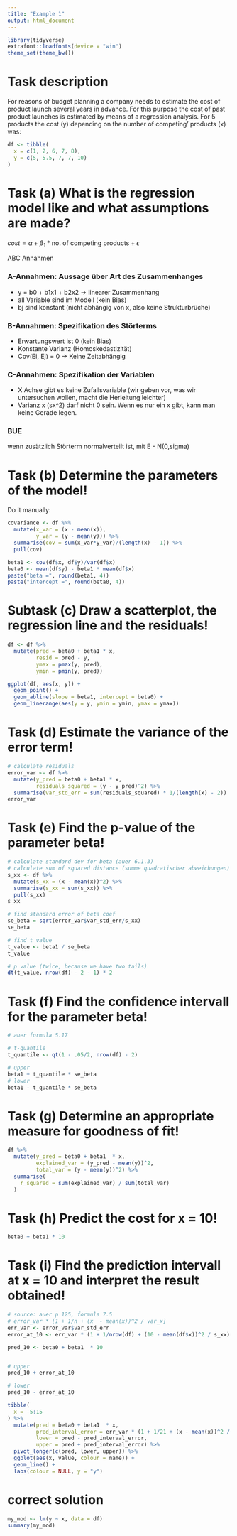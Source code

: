 ```yaml
---
title: "Example 1"
output: html_document
---
```


```r
library(tidyverse)
extrafont::loadfonts(device = "win")
theme_set(theme_bw())
```

# Task description
For reasons of budget planning a company needs to estimate the cost of product launch several
years in advance. For this purpose the cost of past product launches is estimated by means of a
regression analysis. For 5 products the cost (y) depending on the number of competing’ products
(x) was:


```r

df <- tibble(
  x = c(1, 2, 6, 7, 8),
  y = c(5, 5.5, 7, 7, 10)
)
```

# Task (a) What is the regression model like and what assumptions are made?

$cost = \alpha + \beta_1*\text{no. of competing products} + \epsilon$

ABC Annahmen 

### A-Annahmen: Aussage über Art des Zusammenhanges

- y = b0 + b1x1 + b2x2 -> linearer Zusammenhang
- all Variable sind im Modell (kein Bias)
- bj sind konstant (nicht abhängig von x, also keine Strukturbrüche)

### B-Annahmen: Spezifikation des Störterms 

- Erwartungswert ist 0 (kein Bias)
- Konstante Varianz (Homoskedastizität)
- Cov(Ei, Ej) = 0 -> Keine Zeitabhängig


### C-Annahmen: Spezifikation der Variablen

- X Achse gibt es keine Zufallsvariable (wir geben vor, was wir untersuchen wollen, macht die Herleitung leichter) 
- Varianz x (sx^2) darf nicht 0 sein. Wenn es nur ein x gibt, kann man keine Gerade legen.


### BUE 
wenn zusätzlich Störterm normalverteilt ist, mit E - N(0,sigma)




# Task (b) Determine the parameters of the model!




Do it manually:
```r
covariance <- df %>% 
  mutate(x_var = (x - mean(x)),
         y_var = (y - mean(y))) %>% 
  summarise(cov = sum(x_var*y_var)/(length(x) - 1)) %>% 
  pull(cov)

beta1 <- cov(df$x, df$y)/var(df$x)
beta0 <- mean(df$y) - beta1 * mean(df$x)
paste("beta =", round(beta1, 4))
paste("intercept =", round(beta0, 4))

```




# Subtask (c) Draw a scatterplot, the regression line and the residuals!

```r
df <- df %>% 
  mutate(pred = beta0 + beta1 * x,
         resid = pred - y,
         ymax = pmax(y, pred),
         ymin = pmin(y, pred))

ggplot(df, aes(x, y)) + 
  geom_point() +
  geom_abline(slope = beta1, intercept = beta0) +
  geom_linerange(aes(y = y, ymin = ymin, ymax = ymax))
```


# Task (d) Estimate the variance of the error term!
```r
# calculate residuals
error_var <- df %>% 
  mutate(y_pred = beta0 + beta1 * x,
         residuals_squared = (y - y_pred)^2) %>% 
  summarise(var_std_err = sum(residuals_squared) * 1/(length(x) - 2))
error_var
```



# Task (e) Find the p-value of the parameter beta!
```r
# calculate standard dev for beta (auer 6.1.3)
# calculate sum of squared distance (summe quadratischer abweichungen)
s_xx <- df %>% 
  mutate(s_xx = (x - mean(x))^2) %>% 
  summarise(s_xx = sum(s_xx)) %>% 
  pull(s_xx)
s_xx

# find standard error of beta coef
se_beta = sqrt(error_var$var_std_err/s_xx)
se_beta

# find t value
t_value <- beta1 / se_beta
t_value

# p value (twice, because we have two tails)
dt(t_value, nrow(df) - 2 - 1) * 2
```


# Task (f) Find the confidence intervall for the parameter beta!
```r
# auer formula 5.17

# t-quantile
t_quantile <- qt(1 - .05/2, nrow(df) - 2)

# upper 
beta1 + t_quantile * se_beta
# lower
beta1 - t_quantile * se_beta
```


# Task (g) Determine an appropriate measure for goodness of fit!
```r
df %>% 
  mutate(y_pred = beta0 + beta1  * x,
         explained_var = (y_pred - mean(y))^2,
         total_var = (y - mean(y))^2) %>% 
  summarise(
    r_squared = sum(explained_var) / sum(total_var)
  )
```


# Task (h) Predict the cost for x = 10!
```r
beta0 + beta1 * 10
```

# Task (i) Find the prediction intervall at x = 10 and interpret the result obtained!
```r
# source: auer p 125, formula 7.5
# error_var * [1 + 1/n + (x  - mean(x))^2 / var_x]
err_var <- error_var$var_std_err
error_at_10 <- err_var * (1 + 1/nrow(df) + (10 - mean(df$x))^2 / s_xx)

pred_10 <- beta0 + beta1  * 10


# upper
pred_10 + error_at_10

# lower
pred_10 - error_at_10
```


```r
tibble(
  x = -5:15
) %>% 
  mutate(pred = beta0 + beta1  * x,
         pred_interval_error = err_var * (1 + 1/21 + (x - mean(x))^2 / var(x)),
         lower = pred - pred_interval_error,
         upper = pred + pred_interval_error) %>% 
  pivot_longer(c(pred, lower, upper)) %>% 
  ggplot(aes(x, value, colour = name)) +
  geom_line() +
  labs(colour = NULL, y = "y")
```


# correct solution
```r
my_mod <- lm(y ~ x, data = df)
summary(my_mod)
```
